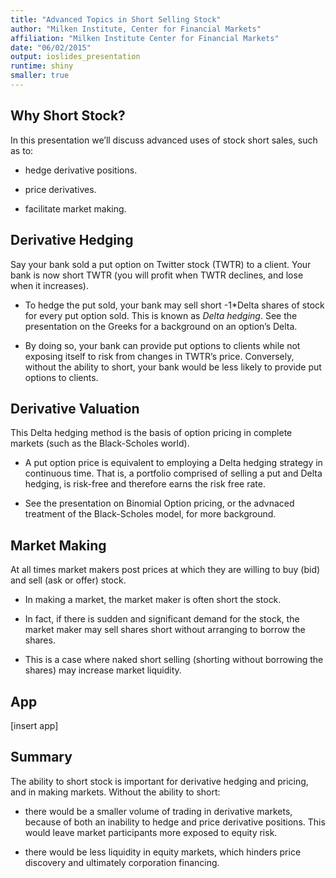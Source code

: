 ```yaml
---
title: "Advanced Topics in Short Selling Stock"
author: "Milken Institute, Center for Financial Markets"
affiliation: "Milken Institute Center for Financial Markets"
date: "06/02/2015"
output: ioslides_presentation
runtime: shiny
smaller: true
---
```


## Why Short Stock?

In this presentation we'll discuss advanced uses of stock short sales, such as to:

-  hedge derivative positions.

-  price derivatives.

-  facilitate market making.


## Derivative Hedging

Say your bank sold a put option on Twitter stock (TWTR) to a client.  Your bank is now short TWTR (you will profit when TWTR declines, and lose when it increases).

-  To hedge the put sold, your bank may sell short -1\*Delta shares of stock for every put option sold.  This is known as *Delta hedging*.  See the presentation on the Greeks for a background on an option's Delta.  

-  By doing so, your bank can provide put options to clients while not exposing itself to risk from changes in TWTR's price.  Conversely, without the ability to short, your bank would be less likely to provide put options to clients.

## Derivative Valuation

This Delta hedging method is the basis of option pricing in complete markets (such as the Black-Scholes world).

-  A put option price is equivalent to employing a Delta hedging strategy in continuous time.  That is, a portfolio comprised of selling a put and Delta hedging, is risk-free and therefore earns the risk free rate.

-  See the presentation on Binomial Option pricing, or the advnaced treatment of the Black-Scholes model, for more background.

## Market Making

At all times market makers post prices at which they are willing to buy (bid) and sell (ask or offer) stock.

-  In making a market, the market maker is often short the stock.

-  In fact, if there is sudden and significant demand for the stock, the market maker may sell shares short without arranging to borrow the shares.  

-  This is a case where naked short selling (shorting without borrowing the shares) may increase market liquidity. 


## App

[insert app]


## Summary

The ability to short stock is important for derivative hedging and pricing, and in making markets.  Without the ability to short:

-   there would be a smaller volume of trading in derivative markets, because of both an inability to hedge and price derivative positions.  This would leave market participants more exposed to equity risk.

-  there would be less liquidity in equity markets, which hinders price discovery and ultimately corporation financing.
